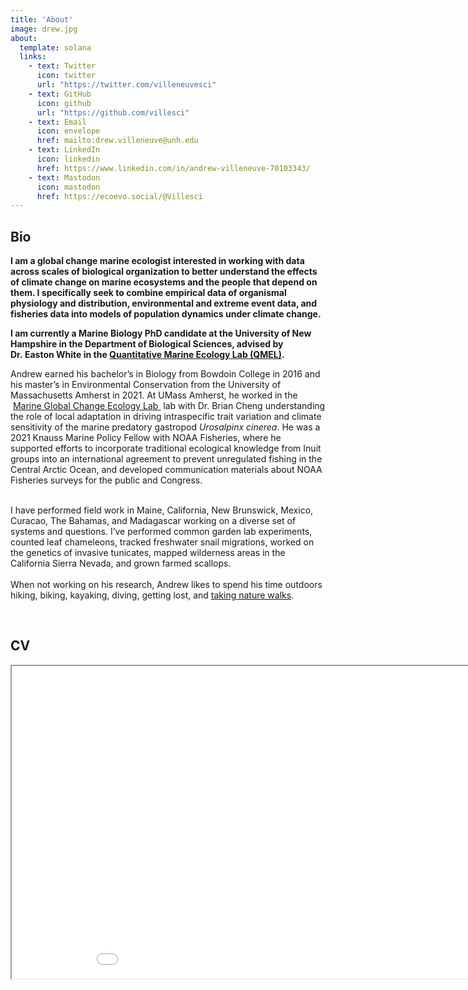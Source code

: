 ```yaml
---
title: 'About'
image: drew.jpg
about: 
  template: solana
  links: 
    - text: Twitter
      icon: twitter
      url: "https://twitter.com/villeneuvesci"
    - text: GitHub
      icon: github
      url: "https://github.com/villesci"
    - text: Email
      icon: envelope
      href: mailto:drew.villeneuve@unh.edu
    - text: LinkedIn
      icon: linkedin
      href: https://www.linkedin.com/in/andrew-villeneuve-70103343/
    - text: Mastodon
      icon: mastodon
      href: https://ecoevo.social/@Villesci
---
```


::: panel-tabset
## Bio

**I am a global change marine ecologist interested in working with data across scales of biological organization to better understand the effects of climate change on marine ecosystems and the people that depend on them. I specifically seek to combine empirical data of organismal physiology and distribution, environmental and extreme event data, and fisheries data into models of population dynamics under climate change.**

**I am currently a Marine Biology PhD candidate at the University of New Hampshire in the Department of Biological Sciences, advised by Dr. Easton White in the [Quantitative Marine Ecology Lab (QMEL)](https://quantmarineecolab.github.io/).**

Andrew earned his bachelor's in Biology from Bowdoin College in 2016 and his master's in Environmental Conservation from the University of Massachusetts Amherst in 2021. At UMass Amherst, he worked in the  [Marine Global Change Ecology Lab ](https://bscheng.com/) lab with Dr. Brian Cheng understanding the role of local adaptation in driving intraspecific trait variation and climate sensitivity of the marine predatory gastropod *Urosalpinx cinerea*. He was a 2021 Knauss Marine Policy Fellow with NOAA Fisheries, where he supported efforts to incorporate traditional ecological knowledge from Inuit groups into an international agreement to prevent unregulated fishing in the Central Arctic Ocean, and developed communication materials about NOAA Fisheries surveys for the public and Congress.

**\
**I have performed field work in Maine, California, New Brunswick, Mexico, Curacao, The Bahamas, and Madagascar working on a diverse set of systems and questions. I've performed common garden lab experiments, counted leaf chameleons, tracked freshwater snail migrations, worked on the genetics of invasive tunicates, mapped wilderness areas in the California Sierra Nevada, and grown farmed scallops.**\
\
** When not working on his research, Andrew likes to spend his time outdoors hiking, biking, kayaking, diving, getting lost, and [taking nature walks](https://www.inaturalist.org/people/1160923).

**\
**

## CV

```{=html}
<iframe src="images/villeneuve_cv2.pdf" title="CV" width="960" height="500"></iframe>
```
:::
